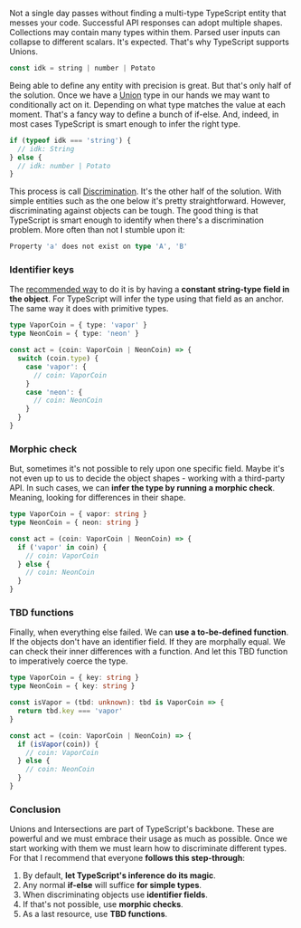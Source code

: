 
Not a single day passes without finding a multi-type TypeScript entity that messes your code. Successful API responses can adopt multiple shapes. Collections may contain many types within them. Parsed user inputs can collapse to different scalars. It's expected. That's why TypeScript supports Unions.

```ts
const idk = string | number | Potato
```

Being able to define any entity with precision is great. But that's only half of the solution. Once we have a [Union](https://www.typescriptlang.org/docs/handbook/unions-and-intersections.html) type in our hands we may want to conditionally act on it. Depending on what type matches the value at each moment. That's a fancy way to define a bunch of if-else. And, indeed, in most cases TypeScript is smart enough to infer the right type.

```ts
if (typeof idk === 'string') {
  // idk: String
} else {
  // idk: number | Potato
}
```

This process is call [Discrimination](https://www.typescriptlang.org/docs/handbook/unions-and-intersections.html#discriminating-unions). It's the other half of the solution. With simple entities such as the one below it's pretty straightforward. However, discriminating against objects can be tough.
The good thing is that TypeScript is smart enough to identify when there's a discrimination problem. More often than not I stumble upon it:

```ts
Property 'a' does not exist on type 'A', 'B'
```

### Identifier keys

The [recommended way](https://github.com/Microsoft/TypeScript/pull/9163) to do it is by having a **constant string-type field in the object**. For TypeScript will infer the type using that field as an anchor. The same way it does with primitive types.

```ts
type VaporCoin = { type: 'vapor' }
type NeonCoin = { type: 'neon' }

const act = (coin: VaporCoin | NeonCoin) => {
  switch (coin.type) {
    case 'vapor': {
      // coin: VaporCoin
    }
    case 'neon': {
      // coin: NeonCoin
    }
  }
}
```

### Morphic check

But, sometimes it's not possible to rely upon one specific field. Maybe it's not even up to us to decide the object shapes - working with a third-party API. In such cases, we can **infer the type by running a morphic check**. Meaning, looking for differences in their shape.

```ts
type VaporCoin = { vapor: string }
type NeonCoin = { neon: string }

const act = (coin: VaporCoin | NeonCoin) => {
  if ('vapor' in coin) {
    // coin: VaporCoin
  } else {
    // coin: NeonCoin
  }
}
```

### TBD functions

Finally, when everything else failed. We can **use a to-be-defined function**. If the objects don't have an identifier field. If they are morphally equal. We can check their inner differences with a function. And let this TBD function to imperatively coerce the type.

```ts
type VaporCoin = { key: string }
type NeonCoin = { key: string }

const isVapor = (tbd: unknown): tbd is VaporCoin => {
  return tbd.key === 'vapor'
}

const act = (coin: VaporCoin | NeonCoin) => {
  if (isVapor(coin)) {
    // coin: VaporCoin
  } else {
    // coin: NeonCoin
  }
}
```

### Conclusion

Unions and Intersections are part of TypeScript's backbone. These are powerful and we must embrace their usage as much as possible. Once we start working with them we must learn how to discriminate different types. For that I recommend that everyone **follows this step-through**:

1. By default, **let TypeScript's inference do its magic**.
2. Any normal **if-else** will suffice **for simple types**.
3. When discriminating objects use **identifier fields**.
4. If that's not possible, use **morphic checks**.
5. As a last resource, use **TBD functions**.